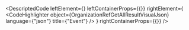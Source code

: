 
<DescriptedCode
  leftElement={<OrganizationRefGetAllResultDesc />}
  leftContainerProps={{}}
  rightElement={
    <CodeHighlighter
      object={OrganizationRefGetAllResultVisualJson}
      language={"json"}
      title={"Event"}
    />
  }
  rightContainerProps={{}}
/>
